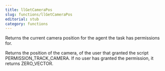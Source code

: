 ```yaml
---
title: llGetCameraPos
slug: functions/llGetCameraPos
editorial: stub
category: functions
---
```


<LSLFunction
	name="llGetCameraPos"
	returnType="vector"
/>

Returns the current camera position for the agent the task has permissions for.

Returns the position of the camera, of the user that granted the script PERMISSION_TRACK_CAMERA. If no user has granted the permission, it returns ZERO_VECTOR.
